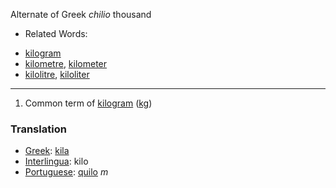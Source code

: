 Alternate of Greek ''chilio'' thousand

*Related Words:

*[[kilogram]]
*[[kilometre]], [[kilometer]]
*[[kilolitre]], [[kiloliter]]
----
# Common term of [[kilogram]] ([[kg]])

=== Translation ===
*[[Greek]]: [[kila]]
*[[Interlingua]]: kilo
*[[Portuguese]]: [[quilo]] ''m''